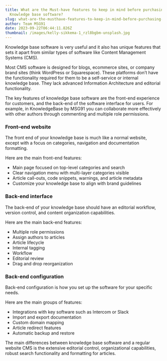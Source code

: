 ```yaml
---
title: What are the Must-have features to keep in mind before purchasing a
  Knowledge base software?
slug: what-are-the-musthave-features-to-keep-in-mind-before-purchasing-a-knowledge-base-software
author: Team MSG91
date: 2023-09-22T06:44:11.826Z
thumbnail: /images/kelly-sikkema-1_rzl8bgbm-unsplash.jpg
---
```

Knowledge base software is very useful and it also has unique features that sets it apart from similar types of software like Content Management Systems (CMS).

Most CMS software is designed for blogs, ecommerce sites, or company brand sites (think WordPress or Squarespace). These platforms don’t have the functionality required for them to be a self-service or internal knowledge base. They lack advanced Information Architecture and editorial functionality.

The key features of knowledge base software are the front-end experience for customers, and the back-end of the software interface for users. For example, in KnowledgeBase by MSG91 you can collaborate more effectively with other authors through commenting and multiple role permissions.





### Front–end website

The front end of your knowledge base is much like a normal website, except with a focus on categories, navigation and documentation formatting.

Here are the main front-end features:

* Main page focused on top-level categories and search
* Clear navigation menu with multi-layer categories visible
* Article call-outs, code snippets, warnings, and article metadata
* Customize your knowledge base to align with brand guidelines

### Back-end interface

The back-end of your knowledge base should have an editorial workflow, version control, and content organization capabilities.

Here are the main back-end features:

* Multiple role permissions
* Assign authors to articles
* Article lifecycle
* Internal tagging
* Workflow
* Editorial review
* Drag and drop reorganization

### Back-end configuration

Back-end configuration is how you set up the software for your specific needs.

Here are the main groups of features:

* Integrations with key software such as Intercom or Slack
* Import and export documentation
* Custom domain mapping
* Article redirect features
* Automatic backup and restore

The main differences between knowledge base software and a regular website CMS is the extensive editorial control, organizational capabilities, robust search functionality and formatting for articles.